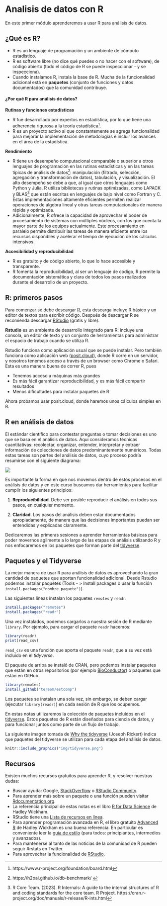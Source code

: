 # Analisis de datos con R {-}

En este primer módulo aprenderemos a usar R para análisis de datos.

## ¿Qué es R? {-}

* R es un lenguaje de programación y un ambiente de cómputo estadístico.
* R es software libre (no dice qué puedes o no hacer con el software), de código 
abierto (todo el código de R se puede inspeccionar - y se inspecciona).
* Cuando instalamos R, instala la base de R. Mucha de la funcionalidad adicional 
está en **paquetes** (conjunto de funciones y datos documentados) que la 
comunidad contribuye.

#### ¿Por qué R para análisis de datos? {-}

**Rutinas y funciones estadísticas** 

- R fue desarrollado por expertos en estadística, por lo que tiene una adherencia rigurosa a la teoría estadística^[https://www.r-project.org/foundation/board.html].  
- R es un proyecto activo al que constantemente se agrega funcionalidad para mejorar la implementación de metodologías e incluir los avances en el área de la estadística.

**Rendimiento** 

- R tiene  un desempeño computacional comparable o superior a otros lenguajes de programación en las rutinas estadísticas y en las tareas típicas de análisis de datos^[https://h2oai.github.io/db-benchmark/ ]: manipulación (filtrado, selección, agregación y transformación de datos), tabulación, y visualización. El alto desempeño se debe a que, al igual que otros lenguajes como Python y Julia, R utiliza bibliotecas y rutinas optimizadas, como LAPACK y BLAS^[R Core Team. (2023). R Internals: A guide to the internal structures of R and coding standards for the core team. R Project. https://cran.r-project.org/doc/manuals/r-release/R-ints.html] que están escritas en lenguajes de bajo nivel como Fortran y C. Estas implementaciones altamente eficientes permiten realizar operaciones de álgebra lineal y otras tareas computacionales de manera rápida y optimizada.    
- Adicionalmente, R ofrece la capacidad de aprovechar el poder de procesamiento de sistemas con múltiples núcleos, con los que cuenta la mayor parte de los equipos actualmente. Este procesamiento en paralelo permite distribuir las tareas de manera eficiente entre los recursos disponibles y acelerar el tiempo de ejecución de los cálculos intensivos.

**Accesibilidad y reproducibilidad**

- R es gratuito y de código abierto, lo que lo hace accesible y transparente.  
- R fomenta la reproducibilidad, al ser un lenguaje de código, R permite la documentación sistemática y clara de todos los pasos realizados durante el desarrollo de un proyecto.

## R: primeros pasos  {-}

Para comenzar se debe descargar [R](https://cran.r-project.org), esta descarga 
incluye R básico y un editor de textos para escribir código. Después de
descargar R se recomienda descargar 
[RStudio](https://posit.co/download/rstudio-desktop/) (gratis y libre).

**Rstudio** es un ambiente de desarrollo integrado para R: incluye una consola, 
un editor de texto y un conjunto de herramientas para administrar el espacio de
trabajo cuando se utiliza R. 

Rstudio funciona como aplicación usual que se puede instalar. Pero también funciona
como aplicación web ([posit.cloud](https://posit.cloud/)), donde R corre en un servidor, y nosotros tenemos acceso a través 
de un browser como Chrome o Safari. Esta es una manera buena de correr R, pues

- Tenemos acceso a máquinas más grandes
- Es más fácil garantizar reproducibilidad, y es más fácil compartir resultados
- Menos dificultades para instalar paquetes de R

Ahora probamos usar posit.cloud, donde haremos unos cálculos simples en R.

## R en análisis de datos {-}

El estándar científico para contestar preguntas o tomar decisiones es uno que
se basa en el análisis de datos. Aquí consideramos técnicas cuantitativas: 
recolectar, organizar, entender, interpretar y extraer información de 
colecciones de datos predominantemente numéricos. Todas estas tareas son partes 
del análisis de datos, cuyo proceso podría resumirse con el siguiente diagrama:

![](img/analisis.png)

Es importante la forma en que nos movemos dentro de estos procesos en el 
análisis de datos y en este curso buscamos dar herramientas para facilitar 
cumplir los siguientes principios:

1. **Reproducibilidad**. Debe ser posible reproducir el análisis en todos sus 
pasos, en cualquier momento.

2. **Claridad**. Los pasos del análisis deben estar documentados apropiadamente, 
de manera que las decisiones importantes puedan ser entendidas y explicadas 
claramente.

Dedicaremos las primeras sesiones a aprender herramientas básicas para poder 
movernos agilmente a lo largo de las etapas de análisis utilizando R y nos 
enfocaremos en los paquetes que forman parte del 
[tidyverse](http://tidyverse.org/).

## Paquetes y el Tidyverse {-}

La mejor manera de usar R para análisis de datos es aprovechando la gran
cantidad de paquetes que aportan funcionalidad adicional. Desde
Rstudio podemos instalar paquetes (Tools - > Install packages o usar la 
función `install.packages("nombre_paquete")`). 

Las siguientes lineas instalan los paquetes `remotes` y `readr`.

```r
install.packages("remotes")
install.packages("readr")
```

Una vez instalados, podemos cargarlos a nuestra sesión de R mediante `library`. Por ejemplo, para cargar el
paquete `readr` hacemos:

```r
library(readr)
print(read_csv)
```

`read_csv` es una función que aporta el paquete `readr`, que a su vez está incluido en el *tidyverse*. 

El paquete de arriba se instaló de CRAN, pero podemos instalar paquetes que 
están en otros repositorios (por ejemplo [BioConductor](https://www.bioconductor.org)) o paquetes que están en GitHub.

```r
library(remotes)
install_github("tereom/estcomp")
```

Los paquetes se instalan una sola vez, sin embargo, se deben cargar 
(ejecutar `library(readr)`) en cada sesión de R que los ocupemos.

En estas notas utilizaremos la colección de paquetes incluídos en el 
[tidyverse](https://www.tidyverse.org/). Estos paquetes de R están
diseñados para ciencia de datos, y para funcionar juntos como parte de un flujo
de trabajo. 

La siguiente imagen tomada de [Why the tidyverse](https://rviews.rstudio.com/2017/06/08/what-is-the-tidyverse/) (Joseph 
Rickert) indica que paquetes del tidyverse se utilizan para cada
etapa del análisis de datos.

```r
knitr::include_graphics("img/tidyverse.png")
```

## Recursos {-}
Existen muchos recursos gratuitos para aprender R, y resolver nuestras dudas:

* Buscar ayuda: Google, [StackOverflow](http://stackoverflow.com/questions/tagged/r) o [RStudio Community](https://community.rstudio.com).
* Para aprender más sobre un paquete o una función pueden visitar [Rdocumentation.org](http://www.rdocumentation.org/).    
* La referencia principal de estas notas es el libro [R for Data Science](http://r4ds.had.co.nz/)
de Hadley Wickham.  
* RStudio tiene una [Lista de recursos en línea](https://education.rstudio.com/).
* Para aprender programación avanzada en R, el libro gratuito 
[Advanced R](http://adv-r.had.co.nz) de Hadley Wickham es una buena referencia. 
En particular es conveniente leer la [guía de estilo](http://adv-r.had.co.nz/Style.html) (para todos: principiantes, intermedios y avanzados).  
* Para mantenerse al tanto de las noticias de la comunidad de R pueden seguir
#rstats en Twitter.  
* Para aprovechar la funcionalidad de [RStudio](https://github.com/rstudio/cheatsheets/raw/master/rstudio-ide.pdf).

